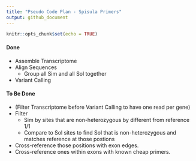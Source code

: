 ```yaml
---
title: "Pseudo Code Plan - Spisula Primers"
output: github_document
---
```


```r
knitr::opts_chunk$set(echo = TRUE)
```

#### Done

* Assemble Transcriptome
* Align Sequences
  - Group all Sim and all Sol together
* Variant Calling

#### To Be Done

  * (Filter Transcriptome before Variant Calling to have one read per gene)
* Filter 
  - Sim by sites that are non-heterozygous by different from reference 1/1
  - Compare to Sol sites to find Sol that is non-heterozygous and matches reference at those postions
* Cross-reference those positions with exon edges.
* Cross-reference ones within exons with known cheap primers.


